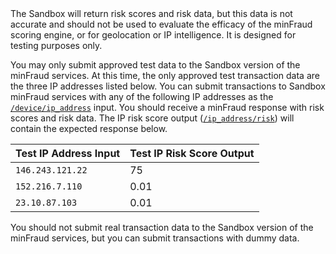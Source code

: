 <Alert type="info">
The Sandbox will return risk scores and risk data, but this data is not
accurate and should not be used to evaluate the efficacy of the minFraud
scoring engine, or for geolocation or IP intelligence. It is designed
for testing purposes only.
</Alert>

You may only submit approved test data to the Sandbox version of the minFraud
services. At this time, the only approved test transaction data are the three IP
addresses listed below. You can submit transactions to Sandbox minFraud services
with any of the following IP addresses as the [`/device/ip_address`](/minfraud/api-documentation/requests?lang=en#schema--request--device__ip_address)
input. You should receive a minFraud response with risk scores and risk data.
The IP risk score output ([`/ip_address/risk`](/minfraud/api-documentation/responses?lang=en#schema--response--ip-address__risk))
will contain the expected response below.

| Test IP Address Input | Test IP Risk Score Output |
| --------------------- | ------------------------- |
| `146.243.121.22`      | 75                        |
| `152.216.7.110`       | 0.01                      |
| `23.10.87.103`        | 0.01                      |

You should not submit real transaction data to the Sandbox version of the
minFraud services, but you can submit transactions with dummy data.
